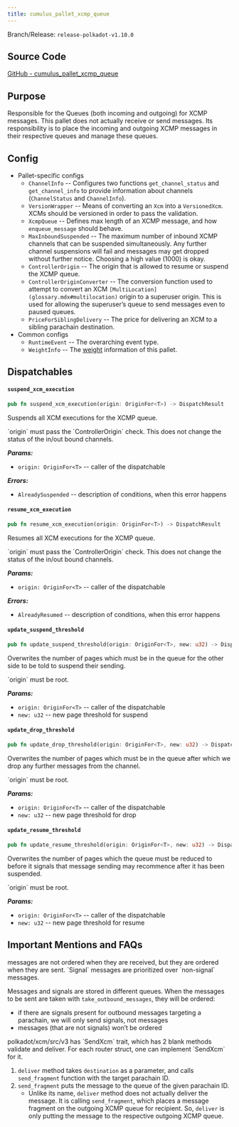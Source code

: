 ```yaml
---
title: cumulus_pallet_xcmp_queue
---
```


Branch/Release: `release-polkadot-v1.10.0`

## Source Code

[GitHub - cumulus_pallet_xcmp_queue](https://github.com/paritytech/polkadot-sdk/blob/release-polkadot-v1.10.0/cumulus/pallets/xcmp-queue/src/lib.rs)

## Purpose

Responsible for the Queues (both incoming and outgoing) for XCMP messages. This pallet does not actually receive or send messages. Its responsibility is to place the incoming and outgoing XCMP messages in their respective queues and manage these queues.

## Config

* Pallet-specific configs
  * `ChannelInfo` -- Configures two functions `get_channel_status` and `get_channel_info` to provide information about channels (`ChannelStatus` and `ChannelInfo`).
  * `VersionWrapper` -- Means of converting an `Xcm` into a `VersionedXcm`. XCMs should be versioned in order to pass the validation.
  * `XcmpQueue` -- Defines max length of an XCMP message, and how `enqueue_message` should behave.
  * `MaxInboundSuspended` -- The maximum number of inbound XCMP channels that can be suspended simultaneously. Any further channel suspensions will fail and messages may get dropped without further notice. Choosing a high value (1000) is okay.
  * `ControllerOrigin` -- The origin that is allowed to resume or suspend the XCMP queue.
  * `ControllerOriginConverter` -- The conversion function used to attempt to convert an XCM `[MultiLocation](glossary.mdx#multilocation)` origin to a superuser origin. This is used for allowing the superuser’s queue to send messages even to paused queues.
  * `PriceForSiblingDelivery` -- The price for delivering an XCM to a sibling parachain destination.
* Common configs
  * `RuntimeEvent` -- The overarching event type.
  * `WeightInfo` -- The [weight](glossary.mdx#weight) information of this pallet.

## Dispatchables

#### `suspend_xcm_execution`
```rust
pub fn suspend_xcm_execution(origin: OriginFor<T>) -> DispatchResult
```
Suspends all XCM executions for the XCMP queue.

<Callout type='warn'>
`origin` must pass the `ControllerOrigin` check.
</Callout>
<Callout>
This does not change the status of the in/out bound channels.
</Callout>

***Params:***

* `origin: OriginFor<T>` -- caller of the dispatchable

***Errors:***

* `AlreadySuspended` -- description of conditions, when this error happens

#### `resume_xcm_execution`
```rust
pub fn resume_xcm_execution(origin: OriginFor<T>) -> DispatchResult
```
Resumes all XCM executions for the XCMP queue.

<Callout type='warn'>
`origin` must pass the `ControllerOrigin` check.
</Callout>
<Callout>
This does not change the status of the in/out bound channels.
</Callout>

***Params:***

* `origin: OriginFor<T>` -- caller of the dispatchable

***Errors:***

* `AlreadyResumed` -- description of conditions, when this error happens

#### `update_suspend_threshold`
```rust
pub fn update_suspend_threshold(origin: OriginFor<T>, new: u32) -> DispatchResult
```
Overwrites the number of pages which must be in the queue for the other side to be told to suspend their sending.

<Callout type='warn'>
`origin` must be root.
</Callout>

***Params:***

* `origin: OriginFor<T>` -- caller of the dispatchable
* `new: u32` -- new page threshold for suspend

#### `update_drop_threshold`
```rust
pub fn update_drop_threshold(origin: OriginFor<T>, new: u32) -> DispatchResult
```
Overwrites the number of pages which must be in the queue after which we drop any further messages from the channel.

<Callout type='warn'>
`origin` must be root.
</Callout>

***Params:***

* `origin: OriginFor<T>` -- caller of the dispatchable
* `new: u32` -- new page threshold for drop

#### `update_resume_threshold`
```rust
pub fn update_resume_threshold(origin: OriginFor<T>, new: u32) -> DispatchResult
```
Overwrites the number of pages which the queue must be reduced to before it signals that message sending may recommence after it has been suspended.

<Callout type='warn'>
`origin` must be root.
</Callout>

***Params:***

* `origin: OriginFor<T>` -- caller of the dispatchable
* `new: u32` -- new page threshold for resume

## Important Mentions and FAQs

<Callout type='warn'>
messages are not ordered when they are received, but they are ordered when they are sent. `Signal` messages are prioritized over `non-signal` messages.
</Callout>

Messages and signals are stored in different queues. When the messages to be sent are taken with `take_outbound_messages`, they will be ordered:

* if there are signals present for outbound messages targeting a parachain, we will only send signals, not messages
* messages (that are not signals) won’t be ordered

<Callout>
polkadot/xcm/src/v3 has `SendXcm` trait, which has 2 blank methods validate and deliver. For each router struct, one can implement `SendXcm` for it.
</Callout>

1. `deliver` method takes `destination` as a parameter, and calls `send_fragment` function with the target parachain ID.
2. `send_fragment` puts the message to the queue of the given parachain ID.
   - Unlike its name, `deliver` method does not actually deliver the message. It is calling `send_fragment`, which places a message fragment on the outgoing XCMP queue for recipient. So, `deliver` is only putting the message to the respective outgoing XCMP queue.
